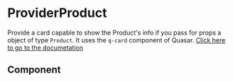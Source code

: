 
# ProviderProduct

Provide a card capable to show the Product's info if you pass for props a object of type `Product`.
It uses the `q-card` component of Quasar. [Click here to go to the documetation](https://quasar.dev/vue-components/card)

## Component

<Story id="pages-provider-components-providerproduct--default" />

<ArgsTable Story="pages-provider-components-providerproduct--default" />
